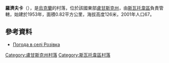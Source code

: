 {{coord|49|25|29|N|37|54|21|E|scale:100000|display=title}}

'''羅濟夫卡'''（{{lang-uk|Андріївка}}），是[[烏克蘭|烏克蘭]]的村落，位於該國東部[[盧甘斯克州|盧甘斯克州]]，由[[斯瓦托韋區|斯瓦托韋區]]負責管轄，始建於1953年，面積0.82平方公里，海拔高度126米，2001年人口67。

==參考資料==
* [http://weather.in.ua/ua/lyganskaja/22571 Погода в селі Розівка] {{Wayback|url=http://weather.in.ua/ua/lyganskaja/22571 |date=20160821170236 }}

{{DEFAULTSORT:Розівка}}
[[Category:盧甘斯克州村落|Category:盧甘斯克州村落]]
[[Category:斯瓦托韋區村落|Category:斯瓦托韋區村落]]


{{Luhansk-geo-stub}}
